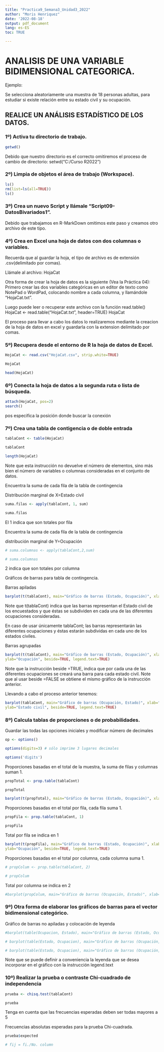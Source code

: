 ```yaml
---
title: "Practica9_Semana3_Unidad3_2022"
author: "Moris Henriquez"
date: '2022-08-18'
output: pdf_document
lang: es-ES
toc: TRUE

---
```


\pagebreak

# ANALISIS DE UNA VARIABLE BIDIMENSIONAL CATEGORICA.

Ejemplo:

Se selecciona aleatoriamente una muestra de 18 personas adultas, para estudiar si existe relación entre su estado civil y su ocupación.

## REALICE UN ANÁLISIS ESTADÍSTICO DE LOS DATOS.

### 1º) Activa tu directorio de trabajo.
```r
getwd()

```
Debido que nuestro directorio es el correcto omitiremos el proceso de cambio de directorio: setwd("C:/Curso R2022")

### 2º) Limpia de objetos el área de trabajo (Workspace).
```r
ls()
rm(list=ls(all=TRUE))
ls()
```

### 3º) Crea un nuevo Script y llámale "Script09-DatosBivariados1".

Debido que trabajamos en R-MarkDown omitimos este paso y creamos otro archivo de este tipo.

### 4º) Crea en Excel una hoja de datos con dos columnas o variables.

Recuerda que al guardar la hoja, el tipo de archivo es de extensión .csv(delimitado por comas).

Llámale al archivo: HojaCat

Otra forma de crear la hoja de datos es la siguiente (Vea la Práctica 04):
Primero crear las dos variables categóricas en un editor de texto como NotePad o WordPad,
colocando nombre a cada columna, y llamándole "HojaCat.txt".


Luego puede leer o recuperar este archivo con la función read.table()
HojaCat <- read.table("HojaCat.txt", header=TRUE)
HojaCat 

El proceso para llevar a cabo los datos lo realizaremos mediante la creacion de la hoja de datos en excel y guardarla con la extension delimitado por comas.

### 5º) Recupera desde el entorno de R la hoja de datos de Excel.
```r
HojaCat <- read.csv("HojaCat.csv", strip.white=TRUE)

HojaCat

head(HojaCat)

```

### 6º) Conecta la hoja de datos a la segunda ruta o lista de búsqueda.

```r
attach(HojaCat, pos=2)
search()
```

pos especifica la posición donde buscar la conexión

### 7º) Crea una tabla de contigencia o de doble entrada

```r
tablaCont <- table(HojaCat) 

tablaCont

length(HojaCat)
```

Note que esta instrucción no devuelve el número de elementos, sino más bien el número de
variables o columnas consideradas en el conjunto de datos.

Encuentra la suma de cada fila de la tabla de contingencia

Distribución marginal de X=Estado civil
 
```r
suma.filas <- apply(tablaCont, 1, sum)

suma.filas

```

El 1 indica que son totales por fila

Encuentra la suma de cada fila de la tabla de contingencia

distribución marginal de Y=Ocupación

```r
# suma.columnas <- apply(tablaCont,2,sum) 

# suma.columnas
```

2 indica que son totales por columna

Gráficos de barras para tabla de contingencia.

Barras apiladas
```r
barplot(t(tablaCont), main="Gráfico de barras (Estado, Ocupación)", xlab="Estado civil", ylab="Ocupación", legend.text=TRUE)
```
 
Note que t(tablaCont) indica que las barras representan el Estado civil de los encuestados y que éstas se subdividen en cada una de las diferentes ocupaciones consideradas.

En caso de usar únicamente tablaCont; las barras representarán las diferentes ocupaciones y éstas estarán subdividas en cada uno de los estados civiles.

Barras agrupadas
 
```r
barplot(t(tablaCont), main="Gráfico de barras (Estado, Ocupación)", xlab="Estado civil",
ylab="Ocupación", beside=TRUE, legend.text=TRUE)
```

Note que la instrucción beside =TRUE, indica que por cada una de las diferentes ocupaciones se creará una barra para cada estado civil. Note que al usar beside =FALSE se obtiene el mismo gráfico de la instrucción anterior. 

Llevando a cabo el proceso anterior tenemos:

```r
barplot(tablaCont, main="Gráfico de barras (Ocupación, Estado)", xlab="Ocupación\n",
ylab="Estado civil", beside=TRUE, legend.text=TRUE) 
```


### 8º) Calcula tablas de proporciones o de probabilidades.

Guardar las todas las opciones iniciales y modificar número de decimales
```r
op <- options()

options(digits=3) # sólo imprime 3 lugares decimales

options('digits')
```

Proporciones basadas en el total de la muestra, la suma de filas y columnas suman 1.
```r
propTotal <- prop.table(tablaCont)

propTotal

barplot(t(propTotal), main="Gráfico de barras (Estado, Ocupación)", xlab="Estado civil\n", ylab="Ocupación", beside=TRUE, legend.text=TRUE)
```
 
Proporciones basadas en el total por fila, cada fila suma 1.
```r
propFila <- prop.table(tablaCont, 1)

propFila
```

Total por fila se indica en 1

```r
barplot(t(propFila), main="Gráfico de barras (Estado, Ocupación)", xlab="Estado civil\n",
ylab="Ocupación", beside=TRUE, legend.text=TRUE)
```

Proporciones basadas en el total por columna, cada columna suma 1.
```r
# propColum <- prop.table(tablaCont, 2)

# propColum
```

Total por columna se indica en 2

```r
#barplot(propColum, main="Gráfico de barras (Ocupación, Estado)", xlab="Ocupación\n", ylab="Estado civil", beside=TRUE, legend.text=TRUE)
```

### 9º) Otra forma de elaborar los gráficos de barras para el vector bidimensional categórico.

Gráfico de barras no apiladas y colocación de leyenda
```r
#barplot(table(Ocupacion, Estado), main="Gráfico de barras (Estado, Ocupación)", xlab = "Estado civil", ylab="Ocupación", beside=TRUE, legend.text=T) 

# barplot(table(Estado, Ocupacion), main="Gráfico de barras (Ocupación, Estado)", xlab = "Ocupación", ylab="Estado civil", beside=TRUE, legend.text=TRUE) 

# barplot(table(Estado, Ocupacion), main="Gráfico de barras (Ocupación, Estado)", xlab="Ocupación", ylab="Estado civil", beside=TRUE, legend.text=c("menor que 2", "2-3", "mayor que 3"))

```


Note que se puede definir a conveniencia la leyenda que se desea incorporar en el gráfico con la instrucción legend.text 

### 10º) Realizar la prueba o contraste Chi-cuadrado de independencia

```r
prueba <- chisq.test(tablaCont)

prueba
```

Tenga en cuenta que las frecuencias esperadas deben ser todas mayores a 5

Frecuencias absolutas esperadas para la prueba Chi-cuadrada.

```r
prueba$expected  

# fij = fi./No. column
```
 
 